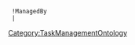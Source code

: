 {{{info|add title=New Task|edit title=Edit Task|page name=C<unique number;random;10>}}}
{{FormHeader|Task}}
  !ManagedBy
  |{{{field|ManagedBy|input type=dropdown|values from category=Participant}}}
{{StandardFormSections}}
{{FormFooter}}
<noinclude>[[Category:TaskManagementOntology]]</noinclude>
